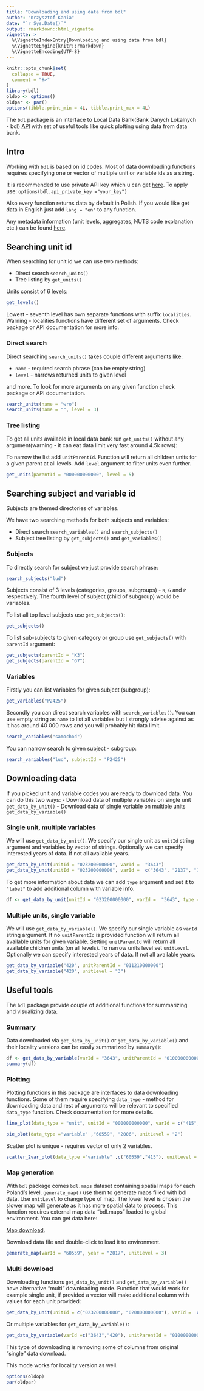 ```yaml
---
title: "Downloading and using data from bdl"
author: "Krzysztof Kania"
date: "`r Sys.Date()`"
output: rmarkdown::html_vignette
vignette: >
  %\VignetteIndexEntry{Downloading and using data from bdl}
  %\VignetteEngine{knitr::rmarkdown}
  %\VignetteEncoding{UTF-8}
---
```


```r
knitr::opts_chunk$set(
  collapse = TRUE,
  comment = "#>"
)
library(bdl)
oldop <- options()
oldpar <- par()
options(tibble.print_min = 4L, tibble.print_max = 4L)
```

The `bdl` package is an interface to Local Data Bank(Bank Danych Lokalnych - bdl) [API](https://bdl.stat.gov.pl/api/v1/home) with set of useful tools like quick 
plotting using data from data bank.

## Intro

Working with `bdl` is based on id codes. Most of data downloading functions requires specifying one or vector of multiple unit or variable ids as a string.

It is recommended to use private API key which u can get [here](https://bdl.stat.gov.pl/api/v1/client).
To apply use: `options(bdl.api_private_key ="your_key")`

Also every function returns data by default in Polish. If you would like get data in English just add `lang = "en"` to any function.

Any metadata information (unit levels, aggregates, NUTS code explanation etc.) can be found [here](https://bdl.stat.gov.pl/BDL/metadane).


## Searching unit id

When searching for unit id we can use two methods:

- Direct search `search_units()`
- Tree listing by `get_units()`

Units consist of 6 levels:
```r
get_levels()
```

Lowest - seventh level has own separate functions with suffix `localities`. Warning - localities functions have different set of arguments. Check package or API documentation for more info.

### Direct search

Direct searching `search_units()` takes couple different arguments like:

- `name` - required search phrase (can be empty string)
- `level` - narrows returned units to given level

and more. To look for more arguments on any given function check package or API documentation.

```r
search_units(name = "wro")
search_units(name = "", level = 3)
```


### Tree listing
To get all units available in local data bank run `get_units()` without any argument(warning - it can eat data limit very fast around 4.5k rows):

To narrow the list add `unitParentId`. Function will return all children units for a given parent at all levels. Add `level` argument to filter units even further.

```r
get_units(parentId = "000000000000", level = 5)
```


## Searching subject and variable id

Subjects are themed directories of variables. 

We have two searching methods for both subjects and variables:

- Direct search `search_variables()` and `search_subjects()`
- Subject tree listing by `get_subjects()` and `get_variables()`


### Subjects

To directly search for subject we just provide search phrase:

```r
search_subjects("lud")
```

Subjects consist of 3 levels (categories, groups, subgroups) - `K`, `G` and `P` respectively. The fourth level of subject (child of subgroup) would be variables.

To list all top level subjects use `get_subjects()`:
```r
get_subjects()
```

To list sub-subjects to given category or group use `get_subjects()` with `parentId` argument:
```r
get_subjects(parentId = "K3")
get_subjects(parentId = "G7")
```


### Variables

Firstly you can list variables for given subject (subgroup):
```r
get_variables("P2425")
```

Secondly you can direct search variables with `search_variables()`. You can use empty string as `name` to list all variables but I strongly advise against as it has around 40 000 rows and you will probably hit data limit.
```r
search_variables("samochod")
```
You can narrow search to given subject - subgroup:
```r
search_variables("lud", subjectId = "P2425")
```

## Downloading data
If you picked unit and variable codes you are ready to download data. You can do this two ways:
- Download data of multiple variables on single unit `get_data_by_unit()`
- Download data of single variable on multiple units `get_data_by_variable()`


### Single unit, multiple variables

We will use `get_data_by_unit()`. We specify our single unit as `unitId` string argument and variables by vector of strings. Optionally we can specify interested years of data. If not all available years.

```r
get_data_by_unit(unitId = "023200000000", varId =  "3643")
get_data_by_unit(unitId = "023200000000", varId =  c("3643", "2137", "148190"))
```

To get more information about data we can add `type` argument and set it to `"label"` to add additional column with variable info.

```r
df <- get_data_by_unit(unitId = "023200000000", varId =  "3643", type = "label")
```


### Multiple units, single variable

We will use `get_data_by_variable()`. We specify our single variable as `varId` string argument. If no `unitParentId` is provided function will return all available units for given variable. Setting `unitParentId` will return all available children units (on all levels). To narrow units level set `unitLevel`. Optionally we can specify interested years of data. If not all available years.

```r
get_data_by_variable("420", unitParentId = "011210000000")
get_data_by_variable("420", unitLevel = "3")
```


## Useful tools

The `bdl` package provide couple of additional functions for summarizing and visualizing data.


### Summary

Data downloaded via `get_data_by_unit()` or `get_data_by_variable()` and their locality versions can be easily summarized by `summary()`:
```r
df <- get_data_by_variable(varId = "3643", unitParentId = "010000000000")
summary(df)
```


### Plotting

Plotting functions in this package are interfaces to data downloading functions. Some of them require specifying `data_type` - method for downloading data and rest of arguments will be relevant to specified `data_type` function. Check documentation for more details.

```r
line_plot(data_type = "unit", unitId = "000000000000", varId = c("415","420"))
```
```r
pie_plot(data_type ="variable" ,"60559", "2006", unitLevel = "2")
```

Scatter plot is unique - requires vector of only 2 variables.
```r
scatter_2var_plot(data_type ="variable" ,c("60559","415"), unitLevel = "2")
```

### Map generation

With `bdl` package comes `bdl.maps` dataset containing spatial maps for each Poland's level. `generate_map()` use them to generate maps filled with bdl data. Use `unitLevel` to change type of map. The lower level is chosen the slower map will generate as it has more spatial data to process.
This function requires external map data "bdl.maps" loaded to global environment. You can get data here:

[Map download](https://github.com/statisticspoland/R_Package_to_API_BDL/releases/download/1.0.0/bdl.maps.RData).

Download data file and double-click to load it to environment.
```r
generate_map(varId = "60559", year = "2017", unitLevel = 3)
```

### Multi download

Downloading functions `get_data_by_unit()` and `get_data_by_variable()` have alternative "multi" downloading mode. Function that would work for example single unit, if provided a vector will make additional column with values for each unit provided:
```r
get_data_by_unit(unitId = c("023200000000", "020800000000"), varId =  c("3643", "2137", "148190"))
```
Or multiple variables for `get_data_by_variable()`:
```r
get_data_by_variable(varId =c("3643","420"), unitParentId = "010000000000")
```

This type of downloading is removing some of columns from original "single" data download.

This mode works for locality version as well.

```r
options(oldop)
par(oldpar)
```